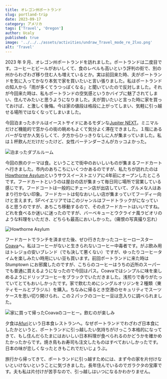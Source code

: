 ```yaml
---
title: オレゴン州ポートランド
slug: portland-trip
date: 2023-09-17
category: アメリカ
tags: ['Travel', 'Oregon']
author: Ucaly
published: true
image: '../../../assets/activities/undraw_Travel_mode_re_2lxo.png'
alt: 'Travel'
---
```



2023 年 9 月、オレゴン州ポートランドを訪れました。ポートランドは二度目です。コーヒーとビールがおいしくて、食のレベルも高いという評判の街で、別の州からわざわざ移り住む人も増えているとか。実は前回来た時、夫がポートランドを気に入ってかなり本気で家を買いたいと言い張りました。私はポートランドの知人から「雨が多くてうつっぽくなる」と聞いていたので反対しました。それが今回来た時は、私もポートランドの空気感というかバイブに魅了されてしまい、住んでみたいと思うようになりました。夫が買いたいと言った時に家を買っておけば、と激しく後悔。今は家の値段は格段に上がってしまい、気軽に引っ越せる場所ではなくなってしまいました。

今回泊まったホテルはイーストサイドにあるモダンな[Jupiter NEXT](https://www.jupiterhotel.com/the-next)。ミニマルだけど機能的で窓からの街の眺めもよくて気分よく滞在できました。１階にあるバーがなぜか人気らしくて、夕方からひっきりなしに人が集まっていました。私は１杯飲んだだけだったけど、女性バーテンダーさんがカッコよかった。

![泊まったダブルルーム](./images/jupiter_hotel.jpg)

今回の旅のテーマは食。ということで街中のおいしいものが集まるフードカートへ行きました。市内のあちこちにいくつかあるのですが、私たちが訪れたのは[Howthorne Asylum](https://www.facebook.com/people/Hawthorne-Asylum-Food-Carts/100063610740747/)というサウスイーストエリアに4年前にオープンしたところです。フードカートというのは屋台の店が集まって毎日同じ場所で営業している感じです。フードコートは一般的にチェーン店が出店していて、グルメな人はあまり行かない印象。フードカートは旬なおいしい店が集まっていてフーディー向けと言えます。SFベイエリアではこのジャンルはフードトラックがになっていると思うのですが、あちこち移動するので、その点フードカートはいいですね。どれを食べるか迷いに迷ったのですが、バーベキューとウクライナ風ラビオリのような料理をいただき、どちらも最高においしかった。（痛恨の写真撮り忘れ）

![Howthorne Asylum](./images/food_cart.jpg)

フードカートでランチを済ませた後、ぜひ行きたかったコーヒーロースター[Coava](https://coavacoffee.com/)へ。私はコーヒーがないと生きられないコーヒー中毒者です。がぶ飲み用はトレジョの安いブレンド（でも決して悪くない）ですが、ゆったりコーヒータイムを楽しみたい時用にいい豆も買います。前回ポートランドに来た時は Stumptown にお邪魔したのですが、こちらのコーヒーはうちの近所のスーパーでも普通に買えるようになったので今回はパス。Coavaではシンプルに味を楽しめるようにドリップコーヒーをブラックでいただきました。浅煎りで香りがたっていてとてもおいしかったです。家で飲むためにシングルオリジンを２種類（東ティモールとブラジル）を購入。ちなみに帰るとき空港のセキュリティでスーツケースを思い切り開けられ、この２パックのコーヒー豆は念入りに調べられました。

![家に買って帰ったCoavaのコーヒー。飲むのが楽しみ](./images/coava_coffee.jpg)

夕食は[Afuri](https://afuri.us/)という日本食レストランへ。なぜポートランドでわざわざ日本食にしたかというと、ポートランドに引っ越したい気持ちがけっこう本格的になってきて、もし住んだらたまにはおいしい日本料理が食べられるのかどうかを確かめたかったからです。焼き鳥もお寿司も注文したものはすべておいしかったです。日本の味が恋しくなったときもこれでだいじょうぶ。

旅行から帰ってきて、ポートランドに引っ越すためには、まず今の家を片付けないといけないということに気づきました。長年住んでいるのでガラクタの宝庫です。夫も私は片付けが苦手なので、引っ越しはいつになるかわかりません。

